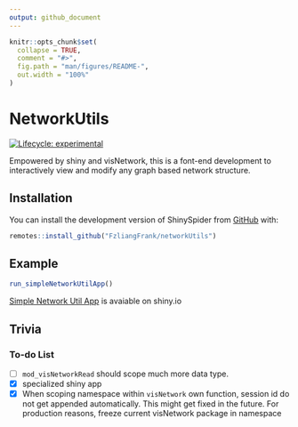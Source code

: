 ```yaml
---
output: github_document
---
```


<!-- README.md is generated from README.Rmd. Please edit that file -->

```r
knitr::opts_chunk$set(
  collapse = TRUE,
  comment = "#>",
  fig.path = "man/figures/README-",
  out.width = "100%"
)
```

# NetworkUtils

<!-- badges: start -->
[![Lifecycle: experimental](https://img.shields.io/badge/lifecycle-experimental-orange.svg)](https://lifecycle.r-lib.org/articles/stages.html#experimental)
<!-- badges: end -->

Empowered by shiny and visNetwork, this is a font-end development to interactively view and modify any graph based network structure.

## Installation

You can install the development version of ShinySpider from [GitHub](https://github.com/) with:

``` r
remotes::install_github("FzliangFrank/networkUtils")
```

## Example

```.r
run_simpleNetworkUtilApp()
```

[Simple Network Util App](https://frank-the-tank.shinyapps.io/networkutils/?_ga=2.2760560.1153125338.1680970415-1261124081.1680970415) is avaiable on shiny.io


## Trivia

### To-do List
- [ ] `mod_visNetworkRead` should scope much more data type.
- [x] specialized shiny app
- [x] When scoping namespace within `visNetwork` own function, session id do not
get appended automatically. This might get fixed in the future. For production 
reasons, freeze current visNetwork package in namespace


